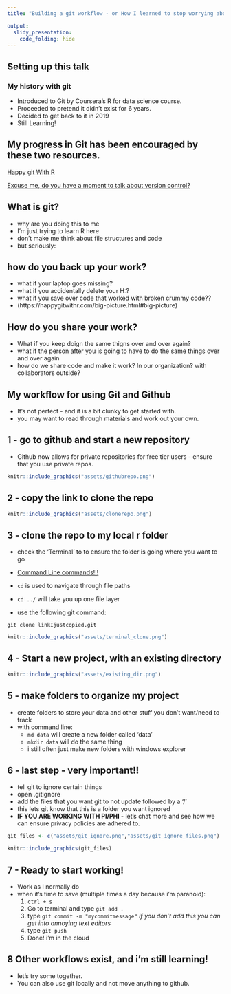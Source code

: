 ```yaml
---
title: "Building a git workflow - or How I learned to stop worrying about my laptop getting stolen or broken"

output: 
  slidy_presentation:
    code_folding: hide
---
```


## Setting up this talk 

### My history with git

- Introduced to Git by Coursera's R for data science course.
- Proceeded to pretend it didn't exist for 6 years.
- Decided to get back to it in 2019
- Still Learning!

## My progress in Git has been encouraged by these two resources.

[Happy git With R](https://happygitwithr.com/)

[Excuse me, do you have a moment to talk about version control?](https://peerj.com/preprints/3159/)




## What is git?

- why are you doing this to me
- I'm just trying to learn R here
- don't make me think about file structures and code
- but seriously:


## how do you back up your work?

- what if your laptop goes missing?
- what if you accidentally delete your H:?
- what if you save over code that worked with broken crummy code??
- (https://happygitwithr.com/big-picture.html#big-picture)

## How do you share your work?

- What if you keep doign the same thigns over and over again?
- what if the person after you is going to have to do the same things over and over again
- how do we share code and make it work? In our organization? with collaborators outside?

## My workflow for using Git and Github

- It's not perfect - and it is a bit clunky to get started with. 
- you may want to read through materials and work out your own.

## 1 - go to github and start a new repository

- Github now allows for private repositories for free tier users - ensure that you use private repos.

```r
knitr::include_graphics("assets/githubrepo.png")
```

## 2 - copy  the link to clone the repo

```r
knitr::include_graphics("assets/clonerepo.png")
```


## 3 - clone the repo to my local r folder


- check the 'Terminal' to to ensure the folder is going where you want to go
- [Command Line commands!!!](https://swcarpentry.github.io/shell-novice/reference/)
- `cd` is used to navigate through file paths
- `cd ../` will take you up one file layer

- use the following git command:

```git clone linkIjustcopied.git```


```r
knitr::include_graphics("assets/terminal_clone.png")
```


## 4 - Start a new project, with an existing directory


```r
knitr::include_graphics("assets/existing_dir.png")
```


## 5 - make folders to organize my project

- create folders to store your data and other stuff you don't want/need to track
- with command line:
    - `md data` will create a new folder called 'data'
    - `mkdir data` will do the same thing
    - i still often just make new folders with windows explorer
    
    
## 6 - last step - very important!!

- tell git to ignore certain things
- open .gitignore
- add the files that you want git to not update followed by a '/'
- this lets git know that this is a folder you want ignored
- **IF YOU ARE WORKING WITH PI/PHI** - let's chat more and see how we can ensure privacy policies are adhered to.


```r
git_files <- c("assets/git_ignore.png","assets/git_ignore_files.png")

knitr::include_graphics(git_files)
```


## 7 - Ready to start working!

- Work as I normally do
- when it's time to save (multiple times a day because i'm paranoid):
    1. `ctrl + s`
    2. Go to terminal and type `git add .`
    3. type `git commit -m "mycommitmessage"` *if you don't add this you can get into annoying text editors*
    4. type `git push`
    5. Done! i'm in the cloud
    
## 8 Other workflows exist, and i'm still learning!

- let's try some together.
- You can also use git locally and not move anything to github.



